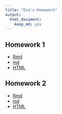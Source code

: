 ```yaml
---
title: "Eva's Homework"
output:
  html_document:
    keep_md: yes
---
```


Homework 1
--------

- [Rmd](https://github.com/STAT540-UBC/zz_yap-shyong-quin_STAT540_2015/tree/master/homework/hw1)
- [md](https://github.com/STAT540-UBC/zz_yap-shyong-quin_STAT540_2015/testRepo/tree/master/homework/hw2)
- [HTML](https://github.com/STAT540-UBC/zz_yap-shyong-quin_STAT540_2015/testRepo/tree/master/homework/hw2)

Homework 2
--------

- [Rmd](https://github.com/STAT540-UBC/zz_yap-shyong-quin_STAT540_2015/tree/master/homework/hw1)
- [md](https://github.com/STAT540-UBC/zz_yap-shyong-quin_STAT540_2015/testRepo/tree/master/homework/hw2)
- [HTML](https://github.com/STAT540-UBC/zz_yap-shyong-quin_STAT540_2015/testRepo/tree/master/homework/hw2)